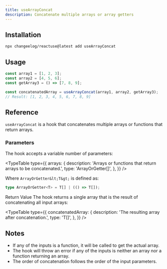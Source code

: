 ```yaml
---
title: useArrayConcat
description: Concatenate multiple arrays or array getters
---
```


<Demo name="useArrayConcat" category="Array" />

## Installation

```bash
npx changeelog/reactuse@latest add useArrayConcat
```

## Usage

```ts
const array1 = [1, 2, 3];
const array2 = [4, 5, 6];
const getArray3 = () => [7, 8, 9];

const concatenatedArray = useArrayConcat(array1, array2, getArray3);
// Result: [1, 2, 3, 4, 5, 6, 7, 8, 9]
```

## Reference

`useArrayConcat` is a hook that concatenates multiple arrays or functions that return arrays.

### Parameters

The hook accepts a variable number of parameters:

<TypeTable
  type={{
    arrays: {
      description: 'Arrays or functions that return arrays to be concatenated.',
      type: 'ArrayOrGetter[]',
    },
  }}
/>

Where `ArrayOrGetter&lt;T&gt;` is defined as:

```ts
type ArrayOrGetter<T> = T[] | (() => T[]);
```

Return Value
The hook returns a single array that is the result of concatenating all input arrays:

<TypeTable
  type={{
    concatenatedArray: {
      description: 'The resulting array after concatenation.',
      type: 'T[]',
    },
  }}
/>

## Notes

- If any of the inputs is a function, it will be called to get the actual array.
- The hook will throw an error if any of the inputs is neither an array nor a function returning an array.
- The order of concatenation follows the order of the input parameters.


